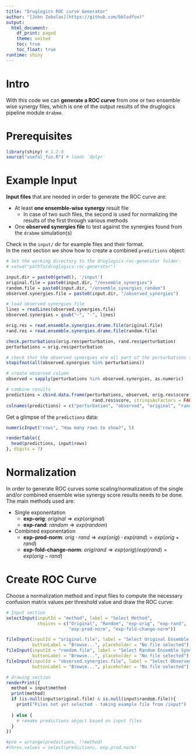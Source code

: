 ```yaml
---
title: "Druglogics ROC curve Generator"
author: "[John Zobolas](https://github.com/bblodfon)"
output:
  html_document:
    df_print: paged
    theme: united
    toc: true
    toc_float: true
runtime: shiny
---
```


# Intro 

With this code we can **generate a ROC curve** from one or two ensemble wise 
synergy files, which is one of the output results of the druglogics pipeline 
module `drabme`.

# Prerequisites

```r
library(shiny) # 1.2.0
source("useful_fun.R") # loads `dplyr`
```

# Example Input

**Input files** that are needed in order to generate the ROC curve are:

- At least **one ensemble-wise synergy** result file
  - In case of two such files, the second is used for normalizing the results 
  of the first through various methods
- One **observed synergies file** to test against the synergies found from the 
`drabme` simulation(s)

Check in the `input/` dir for example files and their format.  
In the next section we show how to create a combined `predictions` object:
```r
# Set the working directory to the druglogics-roc-generator folder: 
# setwd("pathTo/druglogics-roc-generator")

input.dir = paste0(getwd(), '/input')
original.file = paste0(input.dir, "/ensemble_synergies")
random.file = paste0(input.dir, "/ensemble_synergies_random")
observed.synergies.file = paste0(input.dir, "/observed_synergies")

# load observed synergies file
lines = readLines(observed.synergies.file)
observed.synergies = gsub("~", "-", lines)

orig.res = read.ensemble.synergies.drame.file(original.file)
rand.res = read.ensemble.synergies.drame.file(random.file)

check.perturbations(orig.res$perturbation, rand.res$perturbation)
perturbations = orig.res$perturbation

# check that the observed synergies are all part of the perturbations tested
stopifnot(all(observed.synergies %in% perturbations))

# create observed column
observed = sapply(perturbations %in% observed.synergies, as.numeric)

# combine results
predictions = cbind.data.frame(perturbations, observed, orig.res$score, 
                                 rand.res$score, stringsAsFactors = FALSE)
colnames(predictions) = c("perturbation", "observed", "original", "random")
```

Get a glimpse of the `predictions` data:
```r
numericInput("rows", "How many rows to show?", 5)

renderTable({
  head(predictions, input$rows)
}, digits = 7)
```

# Normalization

In order to generate ROC curves some scaling/normalization of the single and/or 
combined ensemble wise synergy score results needs to be done. The main methods 
used are:

- Single exponentation
  - **exp-orig**: $original\Rightarrow exp(original)$
  - **exp-rand**: $random\Rightarrow exp(random)$
- Combined exponentation
  - **exp-prod-norm**: $orig\cdot rand\Rightarrow exp(orig)\cdot exp(rand)=exp(orig+rand)$
  - **exp-fold-change-norm**: $orig/ rand\Rightarrow exp(orig)/ exp(rand)=exp(orig-rand)$

# Create ROC Curve

Choose a normalization method and input files to compute the necessary confusion 
matrix values per threshold value and draw the ROC curve:
```r
# Input section
selectInput(inputId = "method", label = "Select Method", 
            choices = c("Original", "Random", "exp-orig", "exp-rand", 
                        "exp-prod-norm", "exp-fold-change-norm"))

fileInput(inputId = "original.file", label = "Select Original Ensemble Synergies File", 
          buttonLabel = "Browse...", placeholder = "No file selected")
fileInput(inputId = "random.file", label = "Select Random Ensemble Synergies File", 
          buttonLabel = "Browse...", placeholder = "No file selected")
fileInput(inputId = "observed.synergies.file", label = "Select Observed Synergies File", 
          buttonLabel = "Browse...", placeholder = "No file selected")

# drawing section
renderPrint({
  method = input$method
  print(method)
  if (is.null(input$original.file) & is.null(input$random.file)){
    print("Files not yet selected - taking example file from /input")
    
  } else {
    # remake predictions object based on input files
  }
})

#pre = arrange(predictions, !!method)
#thres.values = select(predictions, exp.prod.norm)


```